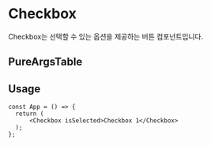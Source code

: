 
<Meta of={CheckboxStories} />

# Checkbox

Checkbox는 선택할 수 있는 옵션을 제공하는 버튼 컴포넌트입니다.

<Canvas of={CheckboxStories.Playground} />


## PureArgsTable

<PureArgsTable of={Checkbox} />

## Usage

```tsx
const App = () => {
  return (
      <Checkbox isSelected>Checkbox 1</Checkbox>
  );
};
```